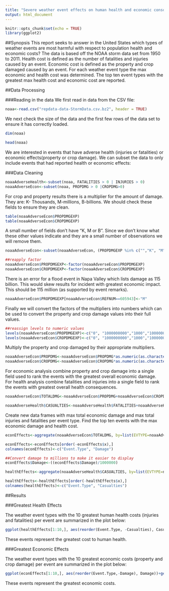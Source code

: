 ```yaml
---
title: "Severe weather event effects on human health and economic consquences 1950-2011"
output: html_document
---
```


```r
knitr::opts_chunk$set(echo = TRUE)
library(ggplot2)
```

##Synopsis
This report seeks to answer in the United States which types of weather events are most harmful with respect to population health and economic costs? The data is based off the NOAA storm data set from 1950 to 2011.  Health cost is defined as the number of fatalities and injuries caused by an event.  Economic cost is defined as the property and crop damaged caused by an event.  For each weather event type the max economic and health cost was determined.  The top ten event types with the greatest max health cost and economic cost are reported.

##Data Processing

###Reading in the data
We first read in data from the CSV file:
```r
noaa<-read.csv("repdata-data-StormData.csv.bz2", header = TRUE)
```

We next check the size of the data and the first few rows of the data set to ensure it has correctly loaded.
```r
dim(noaa)
```

```r
head(noaa)
```

We are interested in events that have adverse health (injuries or fatalities) or economic effects(property or crop damage).  We can subset the data to only include events that had reported health or economic effects:

###Data Cleaning

```r
noaaAdverseHealth<-subset(noaa, FATALITIES > 0 | INJURIES > 0)
noaaAdverseEcon<-subset(noaa, PROPDMG > 0 |CROPDMG>0)
```

For crop and property results there is a multiplier for the amount of damage.  They are: K- Thousands, M-millions, B-billions.  We should check these fields to ensure they are clean.

```r
table(noaaAdverseEcon$PROPDMGEXP)
table(noaaAdverseEcon$CROPDMGEXP)
```


A small number of fields don't have "K, M or B".  Since we don't know what these other values indicate and they are a small number of observations we will remove them.

```r
noaaAdverseEcon<-subset(noaaAdverseEcon, (PROPDMGEXP %in% c("","K", "M", "B"))&(CROPDMGEXP %in% c("","K", "M", "B")))

##reapply factor
noaaAdverseEcon$PROPDMGEXP<-factor(noaaAdverseEcon$PROPDMGEXP)
noaaAdverseEcon$CROPDMGEXP<-factor(noaaAdverseEcon$CROPDMGEXP)
```


There is an error for a flood event in Napa Valley which lists damage as 115 billion.  This would skew results for incident with greatest economic impact.  This should be 115 million (as supported by event remarks).

```r
noaaAdverseEcon$PROPDMGEXP[noaaAdverseEcon$REFNUM==605943]<-"M"
```

Finally we will convert the factors of the multipliers into numbers which can be used to convert the property and crop damage values into their full values.

```r
##reassign levels to numeric values
levels(noaaAdverseEcon$PROPDMGEXP)<-c("0", "1000000000","1000","1000000")
levels(noaaAdverseEcon$CROPDMGEXP)<-c("0", "1000000000","1000","1000000")

```


Multiply the property and crop damaged by their appropriate multipliers.
```r
noaaAdverseEcon$PROPDMG<-noaaAdverseEcon$PROPDMG*as.numeric(as.character(noaaAdverseEcon$PROPDMGEXP))
noaaAdverseEcon$CROPDMG<-noaaAdverseEcon$CROPDMG*as.numeric(as.character(noaaAdverseEcon$CROPDMGEXP))
```

For economic analysis combine property and crop damage into a single field used to rank the events with the greatest overall economic damage.  For health analysis combine fatalities and injuries into a single field to rank the events with greatest overall health consequences.

```r
noaaAdverseEcon$TOTALDMG<-noaaAdverseEcon$PROPDMG+noaaAdverseEcon$CROPDMG

noaaAdverseHealth$CASUALTIES<-noaaAdverseHealth$FATALITIES+noaaAdverseHealth$INJURIES
```


Create new data frames with max total economic damage and max total injuries and fatalities per event type.  Find the top ten events with the max economic damage and health cost.

```r
econEffects<-aggregate(noaaAdverseEcon$TOTALDMG, by=list(EVTYPE=noaaAdverseEcon$EVTYPE), FUN=max)

econEffects<-econEffects[order(-econEffects$x),]
colnames(econEffects)<-c("Event.Type", "Damage")

##Convert damage to millions to make it easier to display
econEffects$Damage<-((econEffects$Damage)/1000000)

healthEffects<-aggregate(noaaAdverseHealth$CASUALTIES, by=list(EVTYPE=noaaAdverseHealth$EVTYPE), FUN=max)

healthEffects<-healthEffects[order(-healthEffects$x),]
colnames(healthEffects)<-c("Event.Type", "Casualties")

```

##Results

###Greatest Health Effects

The weather event types with the 10 greatest human health costs (injuries and fatalities) per event are summarized in the plot below:
```r
ggplot(healthEffects[1:10,], aes(reorder(Event.Type, -Casualties), Casualties))+geom_bar(stat="identity", position="dodge")+theme(axis.text.x = element_text(angle = 90, hjust = 1,size=6))+xlab("Event Type")+ylab("Injuries/Fatalities per Event")+ggtitle("Top ten event types with the greatest combined injuries and fatalities")+geom_text(aes(label=as.character(Casualties),vjust=-0.25))
```

These events represent the greatest cost to human health.

###Greatest Economic Effects

The weather event types with the 10 greatest economic costs (property and crop damage) per event are summarized in the plot below:

```r
ggplot(econEffects[1:10,], aes(reorder(Event.Type,-Damage), Damage))+geom_bar(stat="identity", position="dodge")+theme(axis.text.x = element_text(angle = 90, hjust = 1,size=6))+xlab("Event Type")+ylab("Damage($Millions) per Event")+ggtitle("Top ten event types with greatest combined property and crop damage")+geom_text(aes(label=(as.integer(Damage)),vjust=-0.25))
```

These events represent the greatest economic costs.